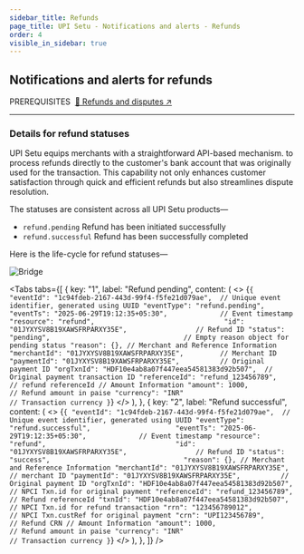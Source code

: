 ```yaml
---
sidebar_title: Refunds
page_title: UPI Setu - Notifications and alerts - Refunds
order: 4
visible_in_sidebar: true
---
```


## Notifications and alerts for refunds

<Text size="small" weight="600">
  PREREQUISITES&nbsp;
</Text>
<a href="/payments/umap/refunds-disputes" target="_self">
  🌟 Refunds and disputes ↗
</a>

<hr class="primary" />

### Details for refund statuses

UPI Setu equips merchants with a straightforward API-based mechanism. to process refunds directly to the customer's bank account that was originally used for the transaction. This capability not only enhances customer satisfaction through quick and efficient refunds but also streamlines dispute resolution.

The statuses are consistent across all UPI Setu products—

<Text>
  <ul>
    <li>
      <code>refund.pending</code>&nbsp;Refund has been initiated successfully
    </li>
    <li>
      <code>refund.successful</code>&nbsp;Refund has been successfully completed
    </li>
  </ul>
</Text>

Here is the life-cycle for refund statuses—

<img
  src="https://storage.googleapis.com/strapi-assets/latest/Frame_74/Frame_74.png"
  alt="Bridge"
/>

<Tabs
  tabs={[
    {
      key: "1",
      label: "Refund pending",
      content: (
        <>
          <CodeBlockWithCopy language="json">
            {`{
  "eventId": "1c94fdeb-2167-443d-99f4-f5fe21d079ae",  // Unique event identifier, generated using UUID
  "eventType": "refund.pending",                      
  "eventTs": "2025-06-29T19:12:35+05:30",             // Event timestamp
  "resource": "refund",                               
  "id": "01JYXYSV8B19XAWSFRPARXY35E",                 // Refund ID
  "status": "pending",                                
  // Empty reason object for pending status
  "reason": {},
  // Merchant and Reference Information
  "merchantId": "01JYXYSV8B19XAWSFRPARXY35E",         // Merchant ID
  "paymentId": "01JYXYSV8B19XAWSFRPARXY35E",          // Original payment ID
  "orgTxnId": "HDF10e4ab8a07f447eea54581383d92b507",  // Original payment transaction ID
  "referenceId": "refund_123456789",                  // refund referenceId
  // Amount Information
  "amount": 1000,                                     // Refund amount in paise
  "currency": "INR"                                   // Transaction currency
}`}
          </CodeBlockWithCopy>
        </>
      ),
    },
    {
      key: "2",
      label: "Refund successful",
      content: (
        <>
          <CodeBlockWithCopy language="json">
            {`{
  "eventId": "1c94fdeb-2167-443d-99f4-f5fe21d079ae",  // Unique event identifier, generated using UUID
  "eventType": "refund.successful",                    
  "eventTs": "2025-06-29T19:12:35+05:30",             // Event timestamp
  "resource": "refund",                               
  "id": "01JYXYSV8B19XAWSFRPARXY35E",                 // Refund ID
  "status": "success",                                
  "reason": {},
  // Merchant and Reference Information
  "merchantId": "01JYXYSV8B19XAWSFRPARXY35E",         // merchant ID
  "paymentId": "01JYXYSV8B19XAWSFRPARXY35E",          // Original payment ID
  "orgTxnId": "HDF10e4ab8a07f447eea54581383d92b507",  // NPCI Txn.id for original payment
  "referenceId": "refund_123456789",                  // Refund referenceId
  "txnId": "HDF10e4ab8a07f447eea54581383d92b507",     // NPCI Txn.id for refund transaction
  "rrn": "123456789012",                              // NPCI Txn.custRef for original payment
  "crn": "UPI123456789",                              // Refund CRN
  // Amount Information
  "amount": 1000,                                     // Refund amount in paise
  "currency": "INR"                                   // Transaction currency
}`}
          </CodeBlockWithCopy>
        </>
      ),
    },
  ]}
/>
